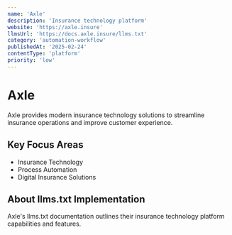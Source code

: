 ```yaml
---
name: 'Axle'
description: 'Insurance technology platform'
website: 'https://axle.insure'
llmsUrl: 'https://docs.axle.insure/llms.txt'
category: 'automation-workflow'
publishedAt: '2025-02-24'
contentType: 'platform'
priority: 'low'
---
```


# Axle

Axle provides modern insurance technology solutions to streamline insurance operations and improve customer experience.

## Key Focus Areas

- Insurance Technology
- Process Automation
- Digital Insurance Solutions

## About llms.txt Implementation

Axle's llms.txt documentation outlines their insurance technology platform capabilities and features.
